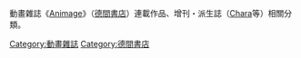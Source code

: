 動畫雜誌《[[Animage|Animage]]》（[[德間書店|德間書店]]）連載作品、增刊・派生誌（[[Chara_(雜誌)|Chara]]等）相關分類。

[[Category:動畫雜誌|Category:動畫雜誌]]
[[Category:德間書店|Category:德間書店]]